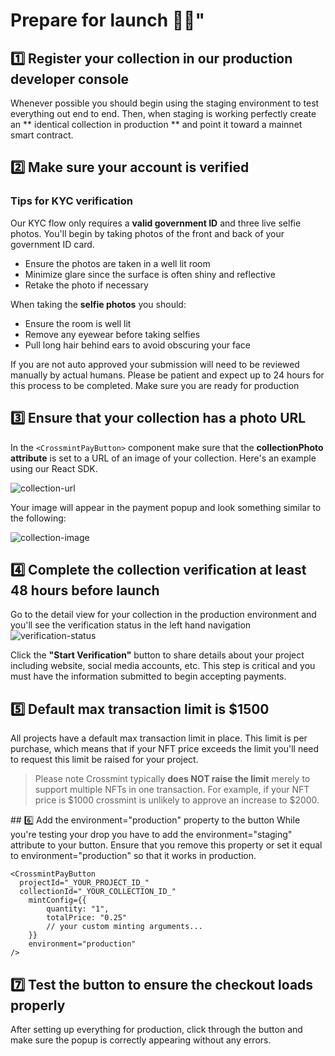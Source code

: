 # Prepare for launch 🥳🏁"

## 1️⃣ Register your collection in our production developer console

Whenever possible you should begin using the staging environment to test everything out end to end.
Then, when staging is working perfectly create an ** identical collection in production ** and point it toward a mainnet smart contract.

## 2️⃣ Make sure your account is verified

### Tips for KYC verification

Our KYC flow only requires a **valid government ID** and three live selfie photos. You'll begin by taking photos of the front and back of your government ID card.

- Ensure the photos are taken in a well lit room
- Minimize glare since the surface is often shiny and reflective
- Retake the photo if necessary

When taking the **selfie photos** you should:

- Ensure the room is well lit
- Remove any eyewear before taking selfies
- Pull long hair behind ears to avoid obscuring your face

If you are not auto approved your submission will need to be reviewed manually by actual humans. Please be patient and expect up to 24 hours for this process to be completed.
Make sure you are ready for production

## 3️⃣ Ensure that your collection has a photo URL

In the `<CrossmintPayButton>` component make sure that the **collectionPhoto attribute** is set to a URL of an image of your collection. Here's an example using our React SDK.

![collection-url](../../.images/crossmint/collection-url.jpeg)

Your image will appear in the payment popup and look something similar to the following:

![collection-image](../../.images/crossmint/collection-image-popup.png)

## 4️⃣ Complete the collection verification at least 48 hours before launch

Go to the detail view for your collection in the production environment and you'll see the verification status in the left hand navigation
![verification-status](../../.images/crossmint/verification-status.png)

Click the **"Start Verification"** button to share details about your project including website, social media accounts, etc. This step is critical and you must have the information submitted to begin accepting payments.

## 5️⃣ Default max transaction limit is $1500

All projects have a default max transaction limit in place. This limit is per purchase, which means that if your NFT price exceeds the limit you'll need to request this limit be raised for your project.

> Please note
> Crossmint typically **does NOT raise the limit** merely to support multiple NFTs in one transaction. For example, if your NFT price is $1000 crossmint is unlikely to approve an increase to $2000.

## 6️⃣ Add the environment="production" property to the button
While you're testing your drop you have to add the environment="staging" attribute to your button. Ensure that you remove this property or set it equal to environment="production" so that it works in production.

```
<CrossmintPayButton
  projectId="_YOUR_PROJECT_ID_"
  collectionId="_YOUR_COLLECTION_ID_"
	mintConfig={{
		quantity: "1",
		totalPrice: "0.25"
		// your custom minting arguments...
	}}
	environment="production"
/>
```

## 7️⃣ Test the button to ensure the checkout loads properly

After setting up everything for production, click through the button and make sure the popup is correctly appearing without any errors.
